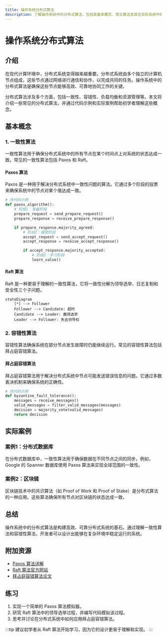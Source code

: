 ```yaml
---
title: 操作系统分布式算法
description: 了解操作系统中的分布式算法，包括其基本概念、常见算法及其在实际系统中的应用。
---
```


# 操作系统分布式算法

## 介绍

在现代计算环境中，分布式系统变得越来越重要。分布式系统由多个独立的计算机节点组成，这些节点通过网络进行通信和协作，以完成共同的任务。操作系统中的分布式算法是确保这些节点能够高效、可靠地协同工作的关键。

分布式算法涉及多个方面，包括一致性、容错性、负载均衡和资源管理等。本文将介绍一些常见的分布式算法，并通过代码示例和实际案例帮助初学者理解这些概念。

## 基本概念

### 1. 一致性算法

一致性算法用于确保分布式系统中的所有节点在某个时间点上对系统的状态达成一致。常见的一致性算法包括 Paxos 和 Raft。

#### Paxos 算法

Paxos 是一种用于解决分布式系统中一致性问题的算法。它通过多个阶段的投票来确保系统中的节点对某个值达成一致。

```python
# 伪代码示例
def paxos_algorithm():
    # 阶段1：准备阶段
    prepare_request = send_prepare_request()
    prepare_response = receive_prepare_response()

    if prepare_response.majority_agreed:
        # 阶段2：接受阶段
        accept_request = send_accept_request()
        accept_response = receive_accept_response()

        if accept_response.majority_accepted:
            # 阶段3：学习阶段
            learn_value()
```

#### Raft 算法

Raft 是一种更易于理解的一致性算法，它将一致性分解为领导选举、日志复制和安全性三个子问题。

```mermaid
stateDiagram
    [*] --> Follower
    Follower --> Candidate: 超时
    Candidate --> Leader: 赢得选举
    Leader --> Follower: 失去领导权
```

### 2. 容错性算法

容错性算法确保系统在部分节点发生故障时仍能继续运行。常见的容错性算法包括拜占庭容错算法。

#### 拜占庭容错算法

拜占庭容错算法用于解决分布式系统中节点可能发送错误信息的问题。它通过多数表决机制来确保系统的正确性。

```python
# 伪代码示例
def byzantine_fault_tolerance():
    messages = receive_messages()
    valid_messages = filter_valid_messages(messages)
    decision = majority_vote(valid_messages)
    return decision
```

## 实际案例

### 案例1：分布式数据库

在分布式数据库中，一致性算法用于确保数据在不同节点之间的同步。例如，Google 的 Spanner 数据库使用 Paxos 算法来实现全球范围的一致性。

### 案例2：区块链

区块链技术中的共识算法（如 Proof of Work 和 Proof of Stake）是分布式算法的一种应用。这些算法确保所有节点对区块链的状态达成一致。

## 总结

操作系统中的分布式算法是构建高效、可靠分布式系统的基石。通过理解一致性算法和容错性算法，开发者可以设计出能够在复杂环境中稳定运行的系统。

## 附加资源

- [Paxos 算法详解](https://en.wikipedia.org/wiki/Paxos_(computer_science))
- [Raft 算法官方网站](https://raft.github.io/)
- [拜占庭容错算法论文](https://www.microsoft.com/en-us/research/publication/byzantine-fault-tolerance/)

## 练习

1. 实现一个简单的 Paxos 算法模拟器。
2. 研究 Raft 算法中的领导选举过程，并编写代码模拟该过程。
3. 思考并讨论在分布式系统中如何应用拜占庭容错算法。

:::tip
建议初学者从 Raft 算法开始学习，因为它的设计更易于理解和实现。
:::